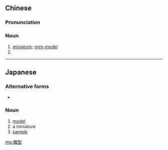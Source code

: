 {{also|雏型}}
==Chinese==
{{zh-forms|s=雏型}}

===Pronunciation===
{{zh-pron
|m=chúxíng
|c=co1 jing4,co4 jing4
|mn=chô͘-hêng
|cat=n
}}

===Noun===
{{zh-noun}}

# [[miniature]]; [[mini-]][[model]]
# {{zh-alt-form|雛形|[[embryonic]] [[form]]}}

----

==Japanese==
{{ja-kanjitab|ひな|かた|k2=がた|yomi=k}}

===Alternative forms===
* {{l|ja|雛形}}

===Noun===
{{ja-noun|ひながた}}

# [[model]]
# a miniature
# [[sample]]

[[mg:雛型]]